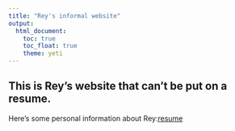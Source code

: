 ```yaml
---
title: "Rey's informal website"
output: 
  html_document:
    toc: true
    toc_float: true
    theme: yeti
---
```


## This is Rey's website that can't be put on a resume.

Here's some personal information about Rey:[resume](resume.html)

